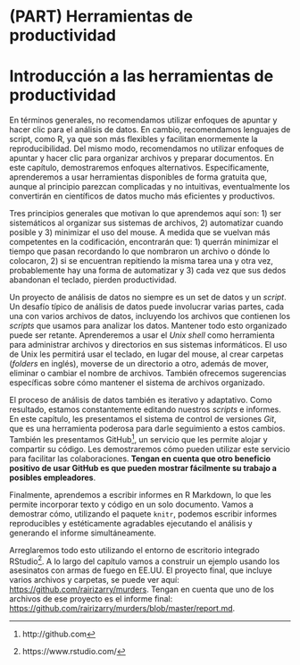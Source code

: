# (PART) Herramientas de productividad {-}

# Introducción a las herramientas de productividad

En términos generales, no recomendamos utilizar enfoques de apuntar y hacer clic para el análisis de datos. En cambio, recomendamos lenguajes de script, como R, ya que son más flexibles y facilitan enormemente la reproducibilidad. Del mismo modo, recomendamos no utilizar enfoques de apuntar y hacer clic para organizar archivos y preparar documentos. En este capítulo, demostraremos enfoques alternativos. Específicamente, aprenderemos a usar herramientas disponibles de forma gratuita que, aunque al principio parezcan complicadas y no intuitivas, eventualmente los convertirán en científicos de datos mucho más eficientes y productivos.

Tres principios generales que motivan lo que aprendemos aquí son: 1) ser sistemáticos al organizar sus sistemas de archivos, 2) automatizar cuando posible y 3) minimizar el uso del mouse. A medida que se vuelvan más competentes en la codificación, encontrarán que: 1) querrán minimizar el tiempo que pasan recordando lo que nombraron un archivo o dónde lo colocaron, 2) si se encuentran repitiendo la misma tarea una y otra vez, probablemente hay una forma de automatizar y 3) cada vez que sus dedos abandonan el teclado, pierden productividad.

Un proyecto de análisis de datos no siempre es un set de datos y un _script_. Un desafío típico de análisis de datos puede involucrar varias partes, cada una con varios archivos de datos, incluyendo los archivos que contienen los _scripts_ que usamos para analizar los datos. Mantener todo esto organizado puede ser retante. Aprenderemos a usar el _Unix shell_ como herramienta para administrar archivos y directorios en sus sistemas informáticos. El uso de Unix les permitirá usar el teclado, en lugar del mouse, al crear carpetas (_folders_ en inglés), moverse de un directorio a otro, además de mover, eliminar o cambiar el nombre de archivos. También ofrecemos sugerencias específicas sobre cómo mantener el sistema de archivos organizado.

El proceso de análisis de datos también es iterativo y adaptativo. Como resultado, estamos constantemente editando nuestros _scripts_ e informes. En este capítulo, les presentamos el sistema de control de versiones _Git_, que es una herramienta poderosa para darle seguimiento a estos cambios. También les presentamos GitHub^[http://github.com], un servicio que les permite alojar y compartir su código. Les demostraremos cómo pueden utilizar este servicio para facilitar las colaboraciones. **Tengan en cuenta que otro beneficio positivo de usar GitHub es que pueden mostrar fácilmente su trabajo a posibles empleadores**.

Finalmente, aprendemos a escribir informes en R Markdown, lo que les permite incorporar texto y código en un solo documento. Vamos a demostrar cómo, utilizando el paquete `knitr`, podemos escribir informes reproducibles y estéticamente agradables ejecutando el análisis y generando el informe simultáneamente.

Arreglaremos todo esto utilizando el entorno de escritorio integrado RStudio^[https://www.rstudio.com/]. A lo largo del capítulo vamos a construir un ejemplo usando los asesinatos con armas de fuego en EE.UU. El proyecto final, que incluye varios archivos y carpetas, se puede ver aquí: [https://github.com/rairizarry/murders](https://github.com/rairizarry/murders). Tengan en cuenta que uno de los archivos de ese proyecto es el informe final: [https://github.com/rairizarry/murders/blob/master/report.md](https://github.com/rairizarry/murders/blob/master/report.md).


